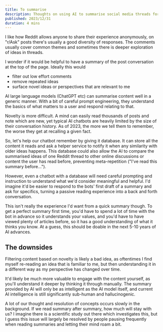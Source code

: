 ```yaml
---
title: To summarise
description: Thoughts on using AI to summarise social media threads for you.
published: 2023/12/31
duration: 4 mins
---
```


I like how Reddit allows anyone to share their experience anonymously, on "r/Ask" posts there's usually a good diversity of responses. The comments usually cover common themes and sometimes there is deeper exploration of ideas in threads.

I wonder if it would be helpful to have a summary of the post conversation at the top of the page. Ideally this would

- filter out low effort comments
- remove repeated ideas
- surface novel ideas or perspectives that are relevant to me

AI large language models (ChatGPT etc) can summarise content well in a generic manner. With a bit of careful prompt engineering, they understand the basics of what matters to a user and respond relating to that.

Novelty is more difficult. A mind can easily read thousands of posts and note which are new, yet typical AI chatbots are heavily limited by the size of their conversation history. As of 2023, the more we tell them to remember, the worse they get at recalling a given fact.

So, let's help our chatbot remember by giving it database. It can store all the content it reads and ask a helper service to notify it when any similarity with older ideas happens. This database could also allow the AI to compare the summarised ideas of one Reddit thread to other online discussions or content the user has read before, preventing meta-repetition ("I've read this summary before...").

However, even a chatbot with a database will need careful prompting and instruction to understand what we'd consider meaningful and helpful. I'd imagine it'd be easier to respond to the bots' first draft of a summary and ask for specifics, turning a passive reading experience into a back and forth conversation.

This isn't really the experience I'd want from a quick summary though. To get a perfect summary first time, you'd have to spend a lot of time with the bot in advance so it understands your values, and you'd have to have viewed plenty of articles before, so it has a good understanding of what it thinks you know. At a guess, this should be doable in the next 5-10 years of AI advances.

## The downsides

Filtering content based on novelty is likely a bad idea, as oftentimes I find myself re-reading an idea that is familiar to me, but then understanding it in a different way as my perspective has changed over time.

It'd likely be much more valuable to engage with the content yourself, as you'll understand it deeper by thinking it through manually. The summary provided by AI will only be as intelligent as the AI model itself, and current AI intelligence is still significantly sub-human and hallucinogenic.

A lot of our thought and resolution of concepts occurs slowly in the background. If we read summary after summary, how much will stay with us? I imagine there is a scientific study out there which investigates this, but I guess this issue will largely be resolved by people pausing frequently when reading summaries and letting their mind roam a bit.
